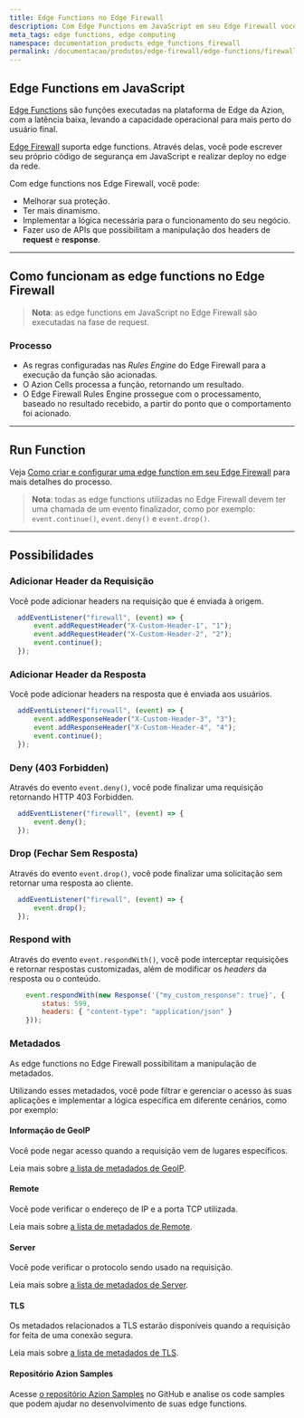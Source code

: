 ```yaml
---
title: Edge Functions no Edge Firewall
description: Com Edge Functions em JavaScript em seu Edge Firewall você pode impulsionar a sua proteção, ter mais dinamismo e implementar a lógica necessária para o seu negócio.
meta_tags: edge functions, edge computing
namespace: documentation_products_edge_functions_firewall
permalink: /documentacao/produtos/edge-firewall/edge-functions/firewall/
---
```


## Edge Functions em JavaScript

[Edge Functions](/pt-br/documentacao/produtos/edge-application/edge-functions/) são funções executadas na plataforma de Edge da Azion, com a latência baixa, levando a capacidade operacional para mais perto do usuário final.

[Edge Firewall](/pt-br/documentacao/produtos/edge-firewall/) suporta edge functions. Através delas, você pode escrever seu próprio código de segurança em JavaScript e realizar deploy no edge da rede.

Com edge functions nos Edge Firewall, você pode:

- Melhorar sua proteção.
- Ter mais dinamismo.
- Implementar a lógica necessária para o funcionamento do seu negócio.
- Fazer uso de APIs que possibilitam a manipulação dos headers de **request** e **response**.

---

## Como funcionam as edge functions no Edge Firewall 

> **Nota**: as edge functions em JavaScript no Edge Firewall são executadas na fase de request.

### Processo

- As regras configuradas nas *Rules Engine* do Edge Firewall para a execução da função são acionadas.
- O Azion Cells processa a função, retornando um resultado.
- O Edge Firewall Rules Engine prossegue com o processamento, baseado no resultado recebido, a partir do ponto que o comportamento foi acionado.

---

## Run Function

Veja [Como criar e configurar uma edge function em seu Edge Firewall](/pt-br/documentacao/produtos/guias/edge-functions/firewall/) para mais detalhes do processo.

> **Nota**: todas as edge functions utilizadas no Edge Firewall devem ter uma chamada de um evento finalizador, como por exemplo: `event.continue()`, `event.deny()` e `event.drop()`.

---

## Possibilidades

### Adicionar Header da Requisição

Você pode adicionar headers na requisição que é enviada à origem.

```js
  addEventListener("firewall", (event) => {
      event.addRequestHeader("X-Custom-Header-1", "1");
      event.addRequestHeader("X-Custom-Header-2", "2");
      event.continue();
  });
```

### Adicionar Header da Resposta

Você pode adicionar headers na resposta que é enviada aos usuários.

```js
  addEventListener("firewall", (event) => {
      event.addResponseHeader("X-Custom-Header-3", "3");
      event.addResponseHeader("X-Custom-Header-4", "4");
      event.continue();
  });
```

### Deny (403 Forbidden)

Através do evento `event.deny()`, você pode finalizar uma requisição retornando HTTP 403 Forbidden.

```js 
  addEventListener("firewall", (event) => {
      event.deny();
  });
```

### Drop (Fechar Sem Resposta)

Através do evento `event.drop()`, você pode finalizar uma solicitação sem retornar uma resposta ao cliente.

```js 
  addEventListener("firewall", (event) => {
      event.drop();
  });
```

### Respond with

Através do evento `event.respondWith()`, você pode interceptar requisições e retornar respostas customizadas, além de modificar os *headers* da resposta ou o conteúdo.

```js
    event.respondWith(new Response('{"my_custom_response": true}', {
        status: 599,
        headers: { "content-type": "application/json" }
    }));
```

### Metadados

As edge functions no Edge Firewall possibilitam a manipulação de metadados.

Utilizando esses metadados, você pode filtrar e gerenciar o acesso às suas aplicações e implementar a lógica específica em diferente cenários, como por exemplo:

#### Informação de GeoIP

Você pode negar acesso quando a requisição vem de lugares específicos.

Leia mais sobre [a lista de metadados de GeoIP](/pt-br/documentacao/devtools/runtime/api-reference/metadata/#geo-ip).

#### Remote

Você pode verificar o endereço de IP e a porta TCP utilizada.

Leia mais sobre [a lista de metadados de Remote](/pt-br/documentacao/devtools/runtime/api-reference/metadata/#remote).

#### Server

Você pode verificar o protocolo sendo usado na requisição.

Leia mais sobre [a lista de metadados de Server](/pt-br/documentacao/devtools/runtime/api-reference/metadata/#server).

#### TLS

Os metadados relacionados a TLS estarão disponíveis quando a requisição for feita de uma conexão segura.

Leia mais sobre [a lista de metadados de TLS](/pt-br/documentacao/devtools/runtime/api-reference/metadata/#tls).

#### Repositório Azion Samples

Acesse [o repositório Azion Samples](https://github.com/aziontech/azion-samples) no GitHub e analise os code samples que podem ajudar no desenvolvimento de suas edge functions.


